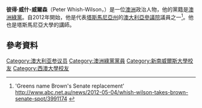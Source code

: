 '''彼得·威什-威爾森'''（Peter Whish-Wilson，{{bd|1968年|2月24日}}）是一位[[澳洲|澳洲]]政治人物，他的黨籍是[[澳洲綠黨|澳洲綠黨]]。自2012年開始，他是代表[[塔斯馬尼亞州|塔斯馬尼亞州]]的[[澳大利亞參議院|澳大利亞參議院]]議員之一<ref>'Greens name Brown's Senate replacement' http://www.abc.net.au/news/2012-05-04/whish-wilson-takes-brown-senate-spot/3991174 {{Wayback|url=http://www.abc.net.au/news/2012-05-04/whish-wilson-takes-brown-senate-spot/3991174 |date=20201112013633 }}</ref>。他也是塔斯馬尼亞大學的講師。
==參考資料==
{{Reflist}}
{{DEFAULTSORT:Whish-Wilson, Peter}}
[[Category:澳大利亚参议员|Category:澳大利亚参议员]]
[[Category:澳洲綠黨黨員|Category:澳洲綠黨黨員]]
[[Category:新南威爾斯大學校友|Category:新南威爾斯大學校友]]
[[Category:西澳大學校友|Category:西澳大學校友]]
